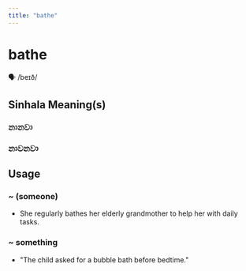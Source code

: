 ```yaml
---
title: "bathe"
---
```


# bathe

🗣️ /beɪð/

## Sinhala Meaning(s)

### නානවා
### නාවනවා

## Usage

### ~ (someone)

- She regularly bathes her elderly grandmother to help her with daily tasks.


### ~ something

- "The child asked for a bubble bath before bedtime." 


